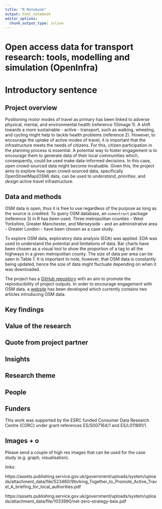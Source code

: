 ```yaml
---
title: "R Notebook"
output: html_notebook
editor_options: 
  chunk_output_type: inline
---
```


# Open access data for transport research: tools, modelling and simulation (OpenInfra)

# Introductory sentence

<!-- try to get to the bottom of your research in one sentence, this is your elevator pitch. -->

## Project overview

<!---Sticking to one paragraph (3-4 sentences) give the background of the project including project aims. Is there anything new or unique about this research? --->

Positioning motor modes of travel as primary has been linked to adverse physical, mental, and environmental health (reference 1)(image 1). A shift towards a more sustainable - active - transport, such as walking, wheeling, and cycling might help to tackle health problems (reference 2). However, to encourage the uptake of active modes of travel, it is important that the infrastructure meets the needs of citizens. For this, citizen participation in the planning process is essential. A potential way to foster engagement is to encourage them to generate data of their local communities which, consequently, could be used make data-informed decisions. In this case, open crowd-sourced data might become invaluable. Given this, the project aims to explore how open crowd-sourced data, specifically OpenStreetMap(OSM) data, can be used to *understand*, *prioritise*, and *design* active travel infrastructure. 

## Data and methods

<!-- Outline the; who, what, when, where and how of the study.. -->

OSM data is open, thus it is free to use regardless of the purpose as long as the source is credited. To query OSM database, an `osmextract` package (reference 3) in R has been used. Three metropolitan counties - West Yorkshire, Greater Manchester, and Merseyside - and an administrative area - Greater London - have been chosen as a case study.

To explore OSM data, exploratory data analysis (EDA) was applied. EDA was used to understand the potential and limitations of data. Bar charts have been chosen as a visual tool to show the proportion of a tag to all the highways in a given metropolitan county. The size of data per area can be seen in Table 1. It is important to note, however, that OSM data is constantly being updated, hence the size of data might fluctuate depending on when it was downloaded.

The project has a [GitHub repository](https://github.com/udsleeds/openinfra) with an aim to promote the reproducibility of project outputs. In order to encourage engagement with OSM data, a [website](https://udsleeds.github.io/openinfra/articles/openinfra.html) has been developed which currently contains two articles introducing OSM data.

## Key findings

<!-- Outline the results of the research project. Aim to stick to 2-3 paragraphs. Use imagery (clearly labelled) where appropriate.. -->

## Value of the research

<!-- What is the impact, how will this benefit xyz? How could the research be applied to real-world problems or what is the usage/benefit? -->

## Quote from project partner 

<!--  “One sentence or two approved by an industry partner or collaborator.” Include name, job title and organisation.-->

## Insights
<!--
· If you can try to pull out a few key points

· That can be used as bullet points

· These can serve as fast facts about the study.
-->

## Research theme

<!-- Identify which research theme this sits under:

- Health informatics

- Urban analytics

- Statistical and mathematical methods -->

## People

<!-- Who was involved, their job title and institution. -->


## Funders

This work was supported by the ESRC funded Consumer Data Research Centre (CDRC) under grant references ES/S007164/1 and ES/L011891/1.

## Images + o

Please send a couple of high res images that can be used for the case study (e.g. graph, visualisation).

links:

https://assets.publishing.service.gov.uk/government/uploads/system/uploads/attachment_data/file/523460/Working_Together_to_Promote_Active_Travel_A_briefing_for_local_authorities.pdf

https://assets.publishing.service.gov.uk/government/uploads/system/uploads/attachment_data/file/1033990/net-zero-strategy-beis.pdf





